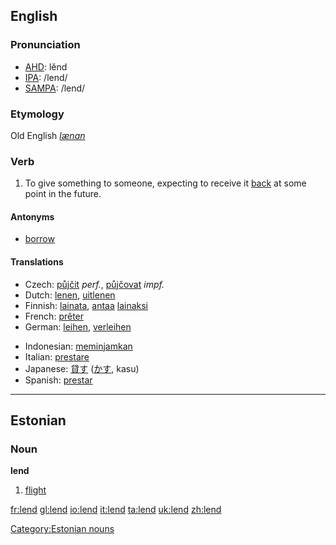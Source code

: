 ==English==
=== Pronunciation ===
*[[w:AHD|AHD]]: lĕnd
*[[w:IPA|IPA]]: /lend/
*[[w:SAMPA|SAMPA]]: /lend/
===Etymology===
Old English ''[[lænan]]''
=== Verb ===
{{irregverb|'''to lend'''|'''[[lends]]'''|'''[[lent]]'''|'''[[lent]]'''|'''[[lending]]'''}}

# To give something to someone, expecting to receive it [[back]] at some point in the future.

==== Antonyms ====
*[[borrow]]

==== Translations ====
{{top}}
*Czech: [[půjčit]] ''perf.'', [[půjčovat]] ''impf.''
*Dutch: [[lenen]], [[uitlenen]]
*Finnish: [[lainata]], [[antaa]] [[laina]]ksi
*French: [[prêter]]
*German: [[leihen]], [[verleihen]]
{{mid}}
*Indonesian: [[pinjam|meminjamkan]]
*Italian: [[prestare]]
*Japanese: [[貸す]] ([[かす]], kasu)
*Spanish: [[prestar]]
{{bottom}}

----

==Estonian==
===Noun===
'''lend'''

# [[flight]]

[[Category:Estonian nouns]]

[[fr:lend]]
[[gl:lend]]
[[io:lend]]
[[it:lend]]
[[ta:lend]]
[[uk:lend]]
[[zh:lend]]